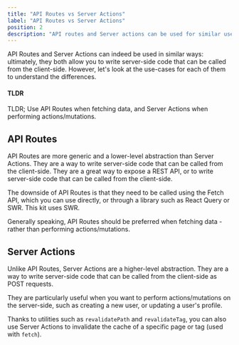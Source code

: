 ```yaml
---
title: "API Routes vs Server Actions"
label: "API Routes vs Server Actions"
position: 2
description: "API routes and Server actions can be used for similar use cases. This guide will help you understand the differences between the two."
---
```


API Routes and Server Actions can indeed be used in similar ways: ultimately, they both allow you to write server-side code that can be called from the client-side. However, let's look at the use-cases for each of them to understand the differences.

#### TLDR

TLDR; Use API Routes when fetching data, and Server Actions when performing actions/mutations.

## API Routes

API Routes are more generic and a lower-level abstraction than Server Actions. They are a way to write server-side code that can be called from the client-side. They are a great way to expose a REST API, or to write server-side code that can be called from the client-side.

The downside of API Routes is that they need to be called using the Fetch API, which you can use directly, or through a library such as React Query or SWR. This kit uses SWR.

Generally speaking, API Routes should be preferred when fetching data - rather than performing actions/mutations.

## Server Actions

Unlike API Routes, Server Actions are a higher-level abstraction. They are a way to write server-side code that can be called from the client-side as POST requests.

They are particularly useful when you want to perform actions/mutations on the server-side, such as creating a new user, or updating a user's profile.

Thanks to utilities such as `revalidatePath` and `revalidateTag`, you can also use Server Actions to invalidate the cache of a specific page or tag (used with `fetch`).